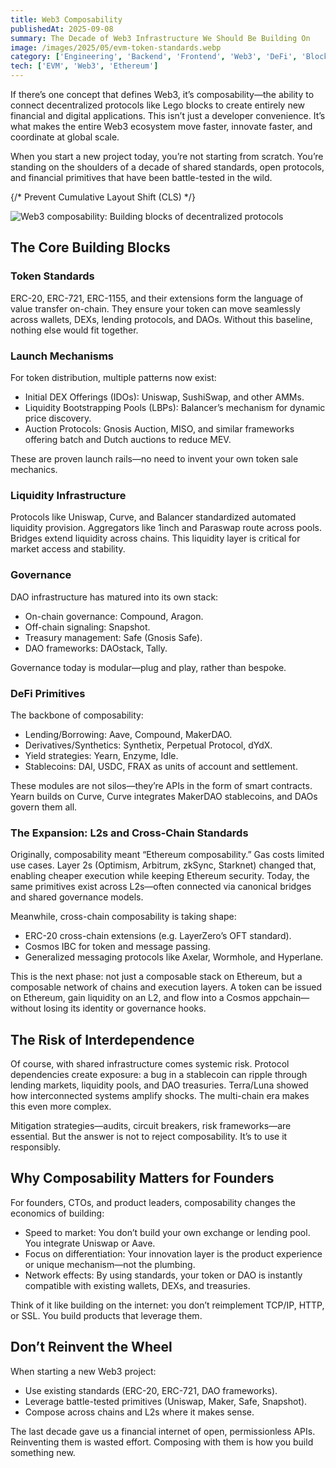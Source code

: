 ```yaml
---
title: Web3 Composability
publishedAt: 2025-09-08
summary: The Decade of Web3 Infrastructure We Should Be Building On
image: /images/2025/05/evm-token-standards.webp
category: ['Engineering', 'Backend', 'Frontend', 'Web3', 'DeFi', 'Blockchain']
tech: ['EVM', 'Web3', 'Ethereum']
---
```


If there’s one concept that defines Web3, it’s composability—the ability to connect decentralized protocols like Lego blocks to create entirely new financial and digital applications. This isn’t just a developer convenience. It’s what makes the entire Web3 ecosystem move faster, innovate faster, and coordinate at global scale.

When you start a new project today, you’re not starting from scratch. You’re standing on the shoulders of a decade of shared standards, open protocols, and financial primitives that have been battle-tested in the wild.

{/* Prevent Cumulative Layout Shift (CLS) */}
<div className="min-h-[300px]">
  <img 
    src="/images/2025/06/prompt-injection.webp"
    alt="Web3 composability: Building blocks of decentralized protocols"
    className="w-full"
  />
</div>


## The Core Building Blocks

### Token Standards

ERC-20, ERC-721, ERC-1155, and their extensions form the language of value transfer on-chain. They ensure your token can move seamlessly across wallets, DEXs, lending protocols, and DAOs. Without this baseline, nothing else would fit together.

### Launch Mechanisms

For token distribution, multiple patterns now exist:
- Initial DEX Offerings (IDOs): Uniswap, SushiSwap, and other AMMs.
- Liquidity Bootstrapping Pools (LBPs): Balancer’s mechanism for dynamic price discovery.
- Auction Protocols: Gnosis Auction, MISO, and similar frameworks offering batch and Dutch auctions to reduce MEV.

These are proven launch rails—no need to invent your own token sale mechanics.

### Liquidity Infrastructure

Protocols like Uniswap, Curve, and Balancer standardized automated liquidity provision. Aggregators like 1inch and Paraswap route across pools. Bridges extend liquidity across chains. This liquidity layer is critical for market access and stability.

### Governance

DAO infrastructure has matured into its own stack:
- On-chain governance: Compound, Aragon.
- Off-chain signaling: Snapshot.
- Treasury management: Safe (Gnosis Safe).
- DAO frameworks: DAOstack, Tally.

Governance today is modular—plug and play, rather than bespoke.

### DeFi Primitives

The backbone of composability:
- Lending/Borrowing: Aave, Compound, MakerDAO.
- Derivatives/Synthetics: Synthetix, Perpetual Protocol, dYdX.
- Yield strategies: Yearn, Enzyme, Idle.
- Stablecoins: DAI, USDC, FRAX as units of account and settlement.

These modules are not silos—they’re APIs in the form of smart contracts. Yearn builds on Curve, Curve integrates MakerDAO stablecoins, and DAOs govern them all.

### The Expansion: L2s and Cross-Chain Standards

Originally, composability meant “Ethereum composability.” Gas costs limited use cases. Layer 2s (Optimism, Arbitrum, zkSync, Starknet) changed that, enabling cheaper execution while keeping Ethereum security. Today, the same primitives exist across L2s—often connected via canonical bridges and shared governance models.

Meanwhile, cross-chain composability is taking shape:
- ERC-20 cross-chain extensions (e.g. LayerZero’s OFT standard).
- Cosmos IBC for token and message passing.
- Generalized messaging protocols like Axelar, Wormhole, and Hyperlane.

This is the next phase: not just a composable stack on Ethereum, but a composable network of chains and execution layers. A token can be issued on Ethereum, gain liquidity on an L2, and flow into a Cosmos appchain—without losing its identity or governance hooks.

## The Risk of Interdependence

Of course, with shared infrastructure comes systemic risk. Protocol dependencies create exposure: a bug in a stablecoin can ripple through lending markets, liquidity pools, and DAO treasuries. Terra/Luna showed how interconnected systems amplify shocks. The multi-chain era makes this even more complex.

Mitigation strategies—audits, circuit breakers, risk frameworks—are essential. But the answer is not to reject composability. It’s to use it responsibly.

## Why Composability Matters for Founders

For founders, CTOs, and product leaders, composability changes the economics of building:
- Speed to market: You don’t build your own exchange or lending pool. You integrate Uniswap or Aave.
- Focus on differentiation: Your innovation layer is the product experience or unique mechanism—not the plumbing.
- Network effects: By using standards, your token or DAO is instantly compatible with existing wallets, DEXs, and treasuries.

Think of it like building on the internet: you don’t reimplement TCP/IP, HTTP, or SSL. You build products that leverage them.

## Don’t Reinvent the Wheel

When starting a new Web3 project:
- Use existing standards (ERC-20, ERC-721, DAO frameworks).
- Leverage battle-tested primitives (Uniswap, Maker, Safe, Snapshot).
- Compose across chains and L2s where it makes sense.

The last decade gave us a financial internet of open, permissionless APIs. Reinventing them is wasted effort. Composing with them is how you build something new.

